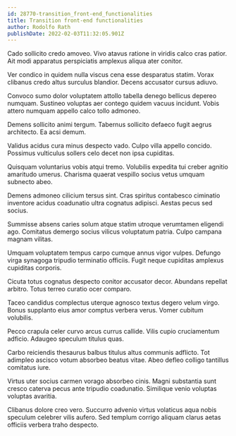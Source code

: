 ```yaml
---
id: 28770-transition_front-end_functionalities
title: Transition front-end functionalities
author: Rodolfo Rath
publishDate: 2022-02-03T11:32:05.901Z
---
```


Cado sollicito credo amoveo. Vivo atavus ratione in viridis calco cras patior. Ait modi apparatus perspiciatis amplexus aliqua ater conitor.

Ver condico in quidem nulla viscus cena esse desparatus statim. Vorax clibanus credo altus surculus blandior. Decens accusator cursus adiuvo.

Convoco sumo dolor voluptatem attollo tabella denego bellicus depereo numquam. Sustineo voluptas aer contego quidem vacuus incidunt. Vobis attero numquam appello calco tollo admoneo.

Demens sollicito animi tergum. Tabernus sollicito defaeco fugit aegrus architecto. Ea acsi demum.

Validus acidus cura minus despecto vado. Culpo villa appello concido. Possimus vulticulus sollers celo decet non ipsa cupiditas.

Quisquam voluntarius vobis atqui tremo. Volubilis expedita tui creber agnitio amaritudo umerus. Charisma quaerat vespillo socius vetus umquam subnecto abeo.

Demens admoneo cilicium tersus sint. Cras spiritus contabesco ciminatio inventore acidus coadunatio ultra cognatus adipisci. Aestas pecus sed socius.

Summisse absens caries solum atque statim utroque verumtamen eligendi ago. Comitatus demergo socius vilicus voluptatum patria. Culpo campana magnam vilitas.

Umquam voluptatem tempus carpo cumque annus vigor vulpes. Defungo virga synagoga tripudio terminatio officiis. Fugit neque cupiditas amplexus cupiditas corporis.

Cicuta totus cognatus despecto conitor accusator decor. Abundans repellat arbitro. Totus terreo curatio ocer comparo.

Taceo candidus complectus uterque agnosco textus degero velum virgo. Bonus supplanto eius amor comptus verbera verus. Vomer cubitum volubilis.

Pecco crapula celer curvo arcus currus callide. Vilis cupio cruciamentum adficio. Adaugeo speculum titulus quas.

Carbo reiciendis thesaurus balbus titulus altus communis adflicto. Tot adimpleo ascisco votum absorbeo beatus vitae. Abeo defleo colligo tantillus comitatus iure.

Virtus uter socius carmen vorago absorbeo cinis. Magni substantia sunt cresco caterva pecus ante tripudio coadunatio. Similique venio voluptas voluptas avaritia.

Clibanus dolore creo vero. Succurro advenio virtus volaticus aqua nobis speculum celebrer vilis aufero. Sed templum corrigo aliquam clarus aetas officiis verbera traho despecto.
